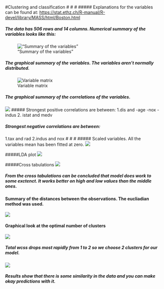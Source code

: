 #Clustering and classification
#
#
#
##### Explanations for the variables can be found at: <https://stat.ethz.ch/R-manual/R-devel/library/MASS/html/Boston.html>


##### The data has 506 rows and 14 columns. Numerical summary of the variables looks like this:


!["Summary of the variables"](Bsummary.png)

##### The graphical summary of the variables. The variables aren't normally distributed. 

![Variable matrix](oikea.png)

##### The graphical summary of the correlations of the variables.
![](corrmatrix.png)
##### Strongest positive correlations are between:
1.dis and 
  -age
  -nox 
  -indus
2. istat and medv

##### Strongest negative correlations are between:
1.tax and rad
2.indus and nox
#
#
#
##### Scaled variables. All the variables mean has been fitted at zero.
![](ssummary.png)


#####LDA plot
![](lda2.png)



#####Cross tabulations
![](cross.png)

##### From the cross tabulations can be concluded that model does work to some exctenct. It works better on high and low values than the middle ones.


#### Summary of the distances between the observations. The eucliadian method was used.
![](dist_eu.png)


#### Graphical look at the optimal number of clusters
![](twcss2.png)

##### Total wcss drops most rapidly from 1 to 2 so we choose 2 clusters for our model.

![](cluster4.png)

##### Results show that there is some similarity in the data and you can make okay predictions with it.













